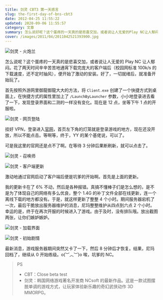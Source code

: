 ```yaml
---
title: 剑灵 CBT3 第一天感言
slug: the-first-day-of-bns-cbt3
date: 2012-04-25 11:55:22
updated: 2020-09-06 11:55:57
category: 文章
summary: 怎么说好呢？这个蛋疼的一天真的是悲喜交加，或者说让人无爱的Play NC让人郁闷。
cover: /images/2011/04/2011042521393900.jpg
---
```


![剑灵 - 火炮兰](/images/2011/04/2011042521293200.jpg)

<NeteasePlayer id={28844152} />

怎么说呢？这个蛋疼的一天真的是悲喜交加，或者说让人无爱的 Play NC 让人郁闷。花了两天时间辛辛苦苦地通宵下载完庞大的客户端后（校园网标准 100k/s 的下载速度，还不定时抽风），便开始了激动的安装。好了，一切就绪后，就准备开始玩了。

首先按照外游网里御龍御龍大大的方法，将 `Client.exe` 创建了一个快捷方式到桌面上，在快捷方式的属性里加上了 `/LaunchByLauncher` 参数，小小地登录进去看了一下，发现登录界面和二测的一样没有变化。现在是 12 点，坐等下午 1 点的开服啦。

![剑灵 - 网页登陆](/images/2011/04/2011042521290100.jpg)

挂好 VPN，登录进入[官网](http://bns.plaync.co.kr)，首页左下角的灯笼就是登录游戏的地方，现在还没开放，所以不能点击。等啊等，终于，YY 的某个基佬说，可以了。

可是我这里的官网还是点不了啊。在等待 3 分钟后果断刷新，就可以点击了。

![剑灵 - 召唤师](/images/2011/04/2011042521292600.jpg)

![剑灵 - 客户端更新](/images/2011/04/2011042521302200.jpg)

激动地通过官网启动了客户端后便是坑爹的开始啊。首先是上面的更新。

我的更新卡在了 6% 不动，然后是各种报错。真搞不懂棒子们是怎么想的，是不是为了体现自己的网络有多么优良，整个 1.4G 的补丁文件全部在线更新，连一个离线下载的地方都没有。于是，就这样更新了整整 4 个小时。期间服务器宕机了一次，最后干脆放出服务器维护的消息，尼玛整整维护从四点到六点 2 个小时。幸运的是，终于在再次开服的时候进入了游戏。由于及时，没有排队哦。放出截图两张，让你们嫉妒嫉妒。

![剑灵 - 加载界面](/images/2011/04/2011042521302700.jpg)

![剑灵 - 初始剧情](/images/2011/04/2011042521351900.jpg)

最新消息，游戏服务器期间突然又卡了一下，然后 8 分钟后才恢复。结果，尼玛回档了，继续从 0 开始练级。o(︶︿︶)o 唉，坑爹的 NC。

> PS
>
> - CBT：Close beta test
> - 剑灵：韩国网络游戏著名开发商 NCsoft 的最新作品。这是一款试图摆脱单调的游戏方式，让玩家体验新乐趣的奇幻武侠动作 3D MMORPG。
